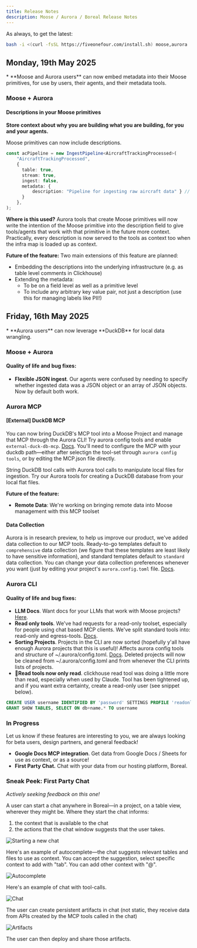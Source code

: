 ```yaml
---
title: Release Notes
description: Moose / Aurora / Boreal Release Notes
---
```



As always, to get the latest:

```bash
bash -i <(curl -fsSL https://fiveonefour.com/install.sh) moose,aurora
```

## Monday, 19th May 2025

<Callout type="info" title="Highlights">
* **Moose and Aurora users** can now embed metadata into their Moose primitives, for use by users, their agents, and their metadata tools.
</Callout>

### Moose + Aurora

#### Descriptions in your Moose primitives

**Store context about why you are building what you are building, for you and your agents.**

Moose primitives can now include descriptions. 

```ts
const acPipeline = new IngestPipeline<AircraftTrackingProcessed>(
    "AircraftTrackingProcessed",
    {
      table: true,
      stream: true,
      ingest: false,
      metadata: {
          description: "Pipeline for ingesting raw aircraft data" } // new description field!
      }
    },
);
```

**Where is this used?** Aurora tools that create Moose primitives will now write the intention of the Moose primitive into the description field to give tools/agents that work with that primitive in the future more context. Practically, every description is now served to the tools as context too when the infra map is loaded up as context.

**Future of the feature:** Two main extensions of this feature are planned:
* Embedding the descriptions into the underlying infrastructure (e.g. as table level comments in Clickhouse)
* Extending the metadata:
    * To be on a field level as well as a primitive level
    * To include any arbitrary key value pair, not just a description (use this for managing labels like PII!)

## Friday, 16th May 2025

<Callout type="info" title="Highlights">
* **Aurora users** can now leverage **DuckDB** for local data wrangling.
</Callout>

### Moose + Aurora

#### Quality of life and bug fixes:
* **Flexible JSON ingest**. Our agents were confused by needing to specify whether ingested data was a JSON object or an array of JSON objects. Now by default both work.

### Aurora MCP

#### [External] DuckDB MCP

You can now bring DuckDB's MCP tool into a Moose Project and manage that MCP through the Aurora CLI\! Try aurora config tools and enable `external-duck-db-mcp`. [Docs](https://docs.fiveonefour.com/aurora/tool-reference). You'll need to configure the MCP with your duckdb path—either after selectign the tool-set through `aurora config tools`, or by editing the MCP.json file directly.

String DuckDB tool calls with Aurora tool calls to manipulate local files for ingestion. Try our Aurora tools for creating a DuckDB database from your local flat files.

**Future of the feature:**
* **Remote Data**: We're working on bringing remote data into Moose management with this MCP toolset

#### Data Collection
Aurora is in research preview, to help us improve our product, we've added data collection to our MCP tools. Ready-to-go templates default to `comprehensive` data collection (we figure that these templates are least likely to have sensitive information), and standard templates default to `standard` data collection. You can change your data collection preferences whenever you want (just by editing your project's `aurora.config.toml` file. [Docs](https://docs.fiveonefour.com/aurora/data-collection-policy).

### Aurora CLI

#### Quality of life and bug fixes:
* **LLM Docs**. Want docs for your LLMs that work with Moose projects? [Here](https://docs.fiveonefour.com/api/llms.txt).
* **Read only tools**. We've had requests for a read-only toolset, especially for people using chat based MCP clients. We've split standard tools into: read-only and egress-tools. [Docs](https://docs.fiveonefour.com/aurora/tool-reference).
* **Sorting Projects**. Projects in the CLI are now sorted (hopefully y'all have enough Aurora projects that this is useful)! Affects aurora config tools and structure of ~/.aurora/config.toml. [Docs](https://docs.fiveonefour.com/aurora/tool-reference). Deleted projects will now be cleaned from ~/.aurora/config.toml and from whenever the CLI prints lists of projects.
* **🐛Read tools now only read**. clickhouse read tool was doing a little more than read, especially when used by Claude. Tool has been tightened up, and if you want extra certainty, create a read-only user (see snippet below).

```SQL
CREATE USER username IDENTIFIED BY 'password' SETTINGS PROFILE 'readonly'
GRANT SHOW TABLES, SELECT ON db+name.* TO username
```

### In Progress
Let us know if these features are interesting to you, we are always looking for beta users, design partners, and general feedback\!

* **Google Docs MCP integration**. Get data from Google Docs / Sheets for use as context, or as a source\!  
* **First Party Chat.** Chat with your data from our hosting platform, Boreal.

### Sneak Peek: First Party Chat
*Actively seeking feedback on this one!*

A user can start a chat anywhere in Boreal—in a project, on a  table view, wherever they might be. Where they start the chat informs:
1. the context that is available to the chat
2. the actions that the chat window suggests that the user takes.

![Starting a new chat](/new-chat.png)

Here's an example of autocomplete—the chat suggests relevant tables and files to use as context. You can accept the suggestion, select specific context to add with "tab". You can add other context with "@".

![Autocomplete](/autocomplete.png)

Here's an example of chat with tool-calls.

![Chat](/chat.png)

The user can create persistent artifacts in chat (not static, they receive data from APIs created by the MCP tools called in the chat)

![Artifacts](/artifact.png)

The user can then deploy and share those artifacts.

